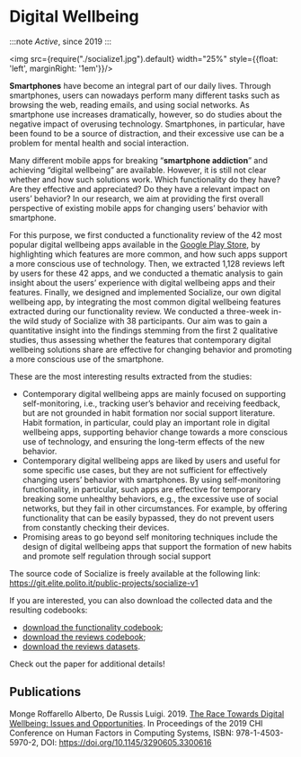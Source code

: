 # Digital Wellbeing

:::note
*Active*, since 2019
:::

<img src={require("./socialize1.jpg").default} width="25%" style={{float: 'left', marginRight: '1em'}}/>

**Smartphones** have become an integral part of our daily lives. Through smartphones, users can nowadays perform many
different tasks such as browsing the web, reading emails, and using social networks. As smartphone use increases
dramatically, however, so do studies about the negative impact of overusing technology. Smartphones, in particular, have
been found to be a source of distraction, and their excessive use can be a problem for mental health and social
interaction.

Many different mobile apps for breaking “**smartphone addiction**” and achieving “digital wellbeing” are available. However,
it is still not clear whether and how such solutions work. Which functionality do they have? Are they effective and
appreciated? Do they have a relevant impact on users’ behavior? In our research, we aim at providing the first overall
perspective of existing mobile apps for changing users’ behavior with smartphone.

For this purpose, we first conducted a functionality review of the 42 most popular digital wellbeing apps available in
the [Google Play Store](https://play.google.com/), by highlighting which features are more common, and how such apps support a more conscious use of
technology. Then, we extracted 1,128 reviews left by users for these 42 apps, and we conducted a thematic analysis to
gain insight about the users’ experience with digital wellbeing apps and their features. Finally, we designed and
implemented Socialize, our own digital wellbeing app, by integrating the most common digital wellbeing features
extracted during our functionality review. We conducted a three-week in-the wild study of Socialize with 38
participants. Our aim was to gain a quantitative insight into the findings stemming from the first 2 qualitative
studies, thus assessing whether the features that contemporary digital wellbeing solutions share are effective for
changing behavior and promoting a more conscious use of the smartphone.

These are the most interesting results extracted from the studies:

* Contemporary digital wellbeing apps are mainly focused on supporting self-monitoring, i.e., tracking user’s behavior and receiving feedback, but are not grounded in habit formation nor social support literature. Habit formation, in particular, could play an important role in digital wellbeing apps, supporting behavior change towards a more conscious use of technology, and ensuring the long-term effects of the new behavior.
* Contemporary digital wellbeing apps are liked by users and useful for some specific use cases, but they are not sufficient for effectively changing users’ behavior with smartphones. By using self-monitoring functionality, in particular, such apps are effective for temporary breaking some unhealthy behaviors, e.g., the excessive use of social networks, but they fail in other circumstances. For example, by offering functionality that can be easily bypassed, they do not prevent users from constantly checking their devices.
* Promising areas to go beyond self monitoring techniques include the design of digital wellbeing apps that support the formation of new habits and promote self regulation through social support

The source code of Socialize is freely available at the following
link: https://git.elite.polito.it/public-projects/socialize-v1

If you are interested, you can also download the collected data and the resulting codebooks:

* [download the functionality codebook](./functionality_codebook.json);
* [download the reviews codebook](./reviews_codebook.json);
* [download the reviews datasets](./reviews.rar).

Check out the paper for additional details!

## Publications

Monge Roffarello Alberto, De Russis Luigi. 2019. [The Race Towards Digital Wellbeing: Issues and Opportunities](http://hdl.handle.net/11583/2724317). In Proceedings of the 2019 CHI Conference on Human Factors in Computing Systems, ISBN: 978-1-4503-5970-2, DOI: https://doi.org/10.1145/3290605.3300616
